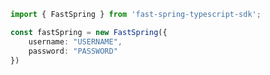 ```typescript index.ts
import { FastSpring } from 'fast-spring-typescript-sdk';

const fastSpring = new FastSpring({
    username: "USERNAME",
    password: "PASSWORD"
})
```